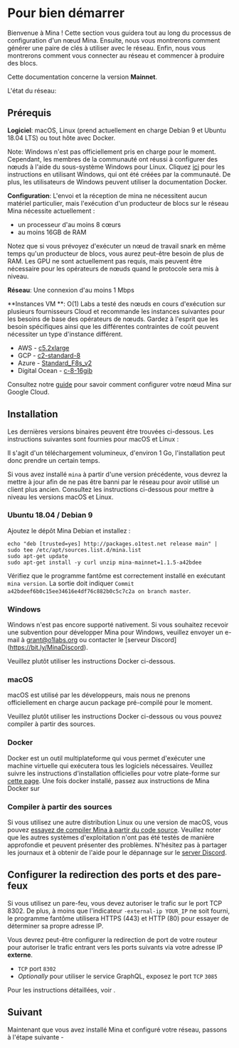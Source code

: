 
# Pour bien démarrer

Bienvenue à Mina ! Cette section vous guidera tout au long du processus de configuration d'un nœud Mina. Ensuite, nous vous montrerons comment générer une paire de clés à utiliser avec le réseau. Enfin, nous vous montrerons comment vous connecter au réseau et commencer à produire des blocs. 

<Alert>

Cette documentation concerne la version **Mainnet**.

L'état du réseau: <StatusBadge service="Network" />

</Alert>

## Prérequis

**Logiciel**: macOS, Linux (prend actuellement en charge Debian 9 et Ubuntu 18.04 LTS) ou tout hôte avec Docker.

Note: Windows n'est pas officiellement pris en charge pour le moment. Cependant, les membres de la communauté ont réussi à configurer des nœuds à l'aide du sous-système Windows pour Linux.  Cliquez [ici](https://minawiki.com/index.php?title=Mina_on_Windows) pour les instructions en utilisant Windows, qui ont été créées par la communauté. De plus, les utilisateurs de Windows peuvent utiliser la documentation Docker. 

**Configuration**: L'envoi et la réception de mina ne nécessitent aucun matériel particulier, mais l'exécution d'un producteur de blocs sur le réseau Mina nécessite actuellement : 

- un processeur d'au moins 8 cœurs 
- au moins 16GB de RAM

Notez que si vous prévoyez d'exécuter un nœud de travail snark en même temps qu'un producteur de blocs, vous aurez peut-être besoin de plus de RAM. Les GPU ne sont actuellement pas requis, mais peuvent être nécessaire pour les opérateurs de nœuds quand le protocole sera mis à niveau. 

**Réseau**: Une connexion d'au moins 1 Mbps 

**Instances VM **:
O(1) Labs a testé des nœuds en cours d'exécution sur plusieurs fournisseurs Cloud et recommande les instances suivantes pour les besoins de base des opérateurs de nœuds. Gardez à l'esprit que les besoin spécifiques ainsi que les différentes contraintes de coût peuvent nécessiter un type d'instance différent. 

- AWS - [c5.2xlarge](https://www.ec2instances.info/?filter=c5.2xl&region=us-west-2&cost_duration=daily&selected=c5.2xlarge)
- GCP - [c2-standard-8](https://cloud.google.com/compute/docs/machine-types)
- Azure - [Standard_F8s_v2](https://docs.microsoft.com/en-us/azure/virtual-machines/windows/sizes-compute#fsv2-series-1)
- Digital Ocean - [c-8-16gib](https://cloud.digitalocean.com/droplets/new?size=c-8-16gib)

Consultez notre [guide](https://youtu.be/M9lE2lgyVEo) pour savoir comment configurer votre nœud Mina sur Google Cloud.

## Installation

Les dernières versions binaires peuvent être trouvées ci-dessous. Les instructions suivantes sont fournies pour macOS et Linux : 

Il s'agit d'un téléchargement volumineux, d'environ 1 Go, l'installation peut donc prendre un certain temps. 

<Alert kind="Attention">

Si vous avez installé `mina` à partir d'une version précédente, vous devrez la mettre à jour afin de ne pas être banni par le réseau pour avoir utilisé un client plus ancien.  Consultez les instructions ci-dessous pour mettre à niveau les versions macOS et Linux. 

</Alert>

### Ubuntu 18.04 / Debian 9

Ajoutez le dépôt Mina Debian et installez : 

```
echo "deb [trusted=yes] http://packages.o1test.net release main" | sudo tee /etc/apt/sources.list.d/mina.list
sudo apt-get update
sudo apt-get install -y curl unzip mina-mainnet=1.1.5-a42bdee
```

Vérifiez que le programme fantôme est correctement installé en exécutant `mina version`. La sortie doit indiquer `Commit a42bdeef6b0c15ee34616e4df76c882b0c5c7c2a on branch master`. 

### Windows

Windows n'est pas encore supporté nativement. Si vous souhaitez recevoir une subvention pour développer Mina pour Windows, veuillez envoyer un e-mail à grant@o1labs.org ou contacter le [serveur Discord] (https://bit.ly/MinaDiscord).

Veuillez plutôt utiliser les instructions Docker ci-dessous. 

### macOS

macOS est utilisé par les développeurs, mais nous ne prenons officiellement en charge aucun package pré-compilé pour le moment. 

Veuillez plutôt utiliser les instructions Docker ci-dessous ou vous pouvez compiler à partir des sources. 

### Docker

Docker est un outil multiplateforme qui vous permet d'exécuter une machine virtuelle qui exécutera tous les logiciels nécessaires. Veuillez suivre les instructions d'installation officielles pour votre plate-forme sur [cette page](https://docs.docker.com/get-docker/). Une fois docker installé, passez aux instructions de Mina Docker sur <DocLink copy="Se connecter au réseau " url="/using-mina/connecting" />

### Compiler à partir des sources

Si vous utilisez une autre distribution Linux ou une version de macOS, vous pouvez [essayez de compiler Mina à partir du code source](https://github.com/MinaProtocol/mina/blob/master/README-dev.md#building-mina). Veuillez noter que les autres systèmes d'exploitation n'ont pas été testés de manière approfondie et peuvent présenter des problèmes. N'hésitez pas à partager les journaux et à obtenir de l'aide pour le dépannage sur le [server Discord](https://bit.ly/MinaDiscord).

## Configurer la redirection des ports et des pare-feux

Si vous utilisez un pare-feu, vous devez autoriser le trafic sur le port TCP 8302. De plus, à moins que l'indicateur `-external-ip YOUR_IP` ne soit fourni, le programme fantôme utilisera HTTPS (443) et HTTP (80) pour essayer de déterminer sa propre adresse IP. 

Vous devrez peut-être configurer la redirection de port de votre routeur pour autoriser le trafic entrant vers les ports suivants via votre adresse IP **externe**. 

- `TCP` port `8302`
- _Optionally_ pour utiliser le service GraphQL, exposez le port `TCP` `3085` 

Pour les instructions détaillées, voir <DocLink copy="ce guide" url="/troubleshooting#port-forwarding" />. 

## Suivant

Maintenant que vous avez installé Mina et configuré votre réseau, passons à l'étape suivante - <DocLink copy="générer une paire de clés !" url="/using-mina/keypair" />
